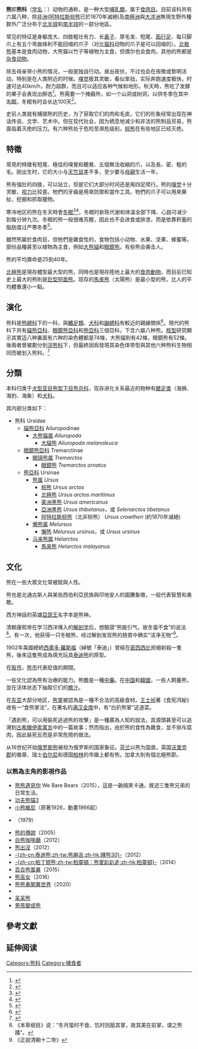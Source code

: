 {{redirect|熊}}
{{NoteTA
|1=zh-hans:熊猫; zh-hant:熊貓; zh-tw:貓熊
}}
{{Automatic taxobox
| name= 熊
| fossil_range = {{Fossil range|38|0}}晚[[始新世|始新世]]－现代
| image = Kodiak Brown Bear.jpg
| image_width = 250px
| image_caption = [[阿拉斯加棕熊|阿拉斯加棕熊]] ''Ursus arctos middendorffi''
| taxon= Ursidae
| authority = {{le|G.Fischer|Gotthelf Fischer von Waldheim}}, 1817
| display_parents=3
| subdivision_ranks= 亞科
| subdivision =
†[[半犬齿熊亚科|半犬齿熊亚科]] {{link-en|Amphicynodontinae}}<br>
†[[半狗科|半狗亞科]] Hemicyoninae<br>
†[[祖熊亚科|祖熊亚科]] {{link-en|Ursavinae}}<br>
†[[郊熊|郊熊亞科]] Agriotheriinae<br>
[[貓熊亞科|貓熊亞科]] Ailuropodinae<br>
[[眼鏡熊亞科|眼鏡熊亞科]] Tremarctinae<br>
[[熊亞科|熊亞科]] Ursinae
}}

'''熊'''即'''熊科'''（[[学名|学名]]：{{lang|la|Ursidae}}）动物的通称，是一种大型[[哺乳類|哺乳類]]，属于[[食肉目|食肉目]]。目前该科共有六属八种，除[[非洲|非洲]]([[阿特拉斯棕熊|阿特拉斯棕熊]]已於1870年滅絕)及[[南極洲|南極洲]]與[[大洋洲|大洋洲]]無現生野外種群外广泛分布于[[北半球|北半球]]和[[南半球|南半球]]的一部分地區。

常见的特征是身躯庞大、四肢粗壮有力、长[[鼻子|鼻子]]、厚毛发、短尾、[[跖行足|跖行足]]、每只脚爪上有五个弯曲锋利不能回缩的爪子（对比[[猫科|猫科]]动物的爪子是可以回缩的）。[[北极熊|北极熊]]基本是食肉动物，大熊猫以竹子等植物为主食，但偶尔也会食肉，其他的熊都是[[杂食动物|杂食动物]]。

除去母亲带小熊的情况，一般是独自行动。昼出夜伏，不过也会在夜晚或黎明活动，特别是在人类附近的时候。[[嗅觉|嗅觉]]极其灵敏，看似笨拙，实际奔跑速度极快，时速可达40km/h，耐力超群，而且可以适应各种气候和地形。秋天時，熊吃了发酵的果子会表现出醉态<ref>{{cite web |url=http://www.earthtimes.org/articles/show/241001,slovakia-warns-of-tipsy-bears.html |accessdate=2008-11-11 |title=Slovakia warns of tipsy bears |archiveurl=https://www.webcitation.org/5uKfsKyJo?url=http://www.earthtimes.org/articles/show/241001,slovakia-warns-of-tipsy-bears.html |archivedate=2010-11-18 |deadurl=no }}</ref>。熊需要一个掩蔽所，如一个山洞或树洞，以供冬季在其中[[冬眠|冬眠]]，冬眠有时会长达100天<ref name="bear_essentials_of_hibernation">{{Cite web |url=http://www.pbs.org/wgbh/nova/nature/bear-essentials-of-hibernation.html |title=Bear Essentials of Hibernation |access-date=2013-06-21 |archive-date=2018-10-07 |archive-url=https://web.archive.org/web/20181007024326/http://www.pbs.org/wgbh/nova/nature/bear-essentials-of-hibernation.html |dead-url=no }}</ref>。

史前人类就有捕猎熊的历史，为了获取它们的肉和毛皮。它们的形象经常出现在神话传说、文学、艺术中。但在现代社会，因为栖息地减少和非法的熊制品贸易，熊面临着灭绝的压力。有六种熊处于危险至濒危级别，[[棕熊|棕熊]]在有些地区已经灭绝。

== 特徵 ==
常見的特徵有短尾、極佳的嗅覺和聽覺、五個無法收縮的爪，以及長、密、粗的毛。刚出生时，它的大小与[[天竺鼠|天竺鼠]]差不多，至少要与[[母親|母親]]生活一年。

熊有強壯的四肢，可以站立，但是它们大部分时间还是用四足爬行。熊的[[嗅觉|嗅觉]]十分灵敏，[[视力|视力]]比较差。牠們的牙齒是用來防禦和當作工具。牠們的爪子可以用來撕扯、挖掘和抓取獵物。

寒冷地区的熊在冬天時會[[冬眠|冬眠]]<ref name=Science2011>{{cite journal | author=Gerhard Heldmeier | year=2011 | title=Life on low flame in hibernation | journal=Science | volume=331 | issue=6019 | pages=866–867 | doi=10.1126/science.1203192 | pmid=21330523| bibcode=2011Sci...331..866H }}</ref><ref name=Shimozuru2013>{{cite journal |author=Shimozuru, M. |year=2013 |title=Pregnancy during hibernation in Japanese black bears: effects on body temperature and blood biochemical profiles |url=https://archive.org/details/sim_journal-of-mammalogy_2013-06_94_3/page/618 |journal=Journal of Mammalogy |volume=94 |issue=3 |pages=618–627 |doi=10.1644/12-MAMM-A-246.1 |display-authors=etal}}</ref>，冬眠时新陈代谢和体温全部下降、心跳可减少到每分钟九次。冬眠的熊一般很难苏醒，因此也不会进食或排泄，而是依靠积蓄的脂肪度过严寒冬季<ref name=Toien2011>{{cite journal |author=Tøien, Ø. |year=2011 |title=Hibernation in Black Bears: Independence of Metabolic Suppression from Body Temperature |journal=Science |volume=331 |issue=6019 |pages=906–909 |doi=10.1126/science.1199435 |pmid=21330544 |display-authors=etal|bibcode=2011Sci...331..906T }}</ref>。

雖然熊屬於食肉目，但牠們是雜食性的，食物包括小动物、水果、坚果、蜂蜜等。部份品種甚至以植物為主食，例如[[大熊貓|大熊貓]]和[[眼鏡熊|眼鏡熊]]。有些熊会袭击人。

熊的平均壽命是25到40年。

[[北極熊|北極熊]]是現存體型最大型的熊，同時也是現存陸地上最大的[[食肉動物|食肉動物]]，而目前已知史上最大的熊則是[[巨型短面熊|巨型短面熊]]。现存的[[馬來熊|馬來熊]]（太陽熊）是最小型的熊，比人的平均體重還小一點。

==演化==
熊科是[[熊總科|熊總科]]下的一科，與[[鰭足類|鰭足類]]、[[犬科|犬科]]和[[鼬總科|鼬總科]]有較近的親緣關係<ref name=Hunt2005>{{cite journal | author1=Welsey-Hunt, G. D. | author2=Flynn, J. J. | year=2005 | title=Phylogeny of the Carnivora: basal relationships among the Carnivoramorphans, and assessment of the position of 'Miacoidea' relative to Carnivora | journal=Journal of Systematic Palaeontology | volume=3 | issue=1 | pages=1–28 | doi=10.1017/S1477201904001518}}</ref>。現代的熊科下共有[[貓熊亞科|貓熊亞科]]、[[眼鏡熊亞科|眼鏡熊亞科]]和[[熊亞科|熊亞科]]三個亞科，下含六屬八种熊。[[核型|核型]]研究顯示其實這八种裏面有六种的染色體都是74條，大熊貓則有42條，眼鏡熊有52條。後兩者曾被劃分到[[浣熊科|浣熊科]]下，但最終因爲發現其染色体带型與其他六种熊科生物相同而被划入熊科。<ref name=Servheen1999>{{cite book| author=Servheen, Christopher |title=Bears: Status Survey and Conservation Action Plan |url=https://books.google.com/books?id=XXQ03uVmCAIC&pg=PA26 |year=1999 |publisher=IUCN |isbn=978-2-8317-0462-3 |pages=26–30}}</ref>

== 分類 ==

本科归类于[[犬型亚目|犬型亚目]][[熊型下目|熊型下目]][[熊总科|熊总科]]，现存进化关系最近的物种有[[鳍足类|鳍足类]]（海狮、海豹、海象）和[[犬科|犬科]]。

{{clade
   |label1='''熊科''' ''Ursidae''
   |1={{clade
     |1={{clade
        |label1=[[熊亞科|熊亞科]] ''Ursinae''
        |1={{clade
           |1={{clade
              |1={{clade
                 |1=[[棕熊|棕熊]] ''Ursus arctos''[[File:Ursus_arctos_-_1700-1880_-_Print_-_Iconographia_Zoologica_-_Special_Collections_University_of_Amsterdam_-_(white_background).jpg|70px]]
                 |2=[[北極熊|北極熊]] ''Ursus maritimus''[[File:Lossy-page1-2518px-Ursus_maritimus_-_1700-1880_-_Print_-_Iconographia_Zoologica_-_Special_Collections_University_of_Amsterdam_-_(white_background).jpg|70px]]
                 }}
              |2={{clade
                 |1={{clade
                    |1=[[亞洲黑熊|亞洲黑熊]] ''Ursus thibetanus''[[File:Ursus_thibetanus_-_1700-1880_-_Print_-_Iconographia_Zoologica_-_Special_Collections_University_of_Amsterdam_-(white_background).jpg|70px]]
                    |2=[[美洲黑熊|美洲黑熊]] ''Ursus americanus''[[File:Ursus_americanus_-_1700-1880_-_Print_-_Iconographia_Zoologica_-_Special_Collections_University_of_Amsterdam_-_(white_background).jpg|70px]]
                    }}
                 |2=[[馬來熊|馬來熊]] ''Helarctos malayanus''[[File:Ursus_malayanus_-_1700-1880_-_Print_-_Iconographia_Zoologica_-_Special_Collections_University_of_Amsterdam_-_(white_background).jpg|70px]]
                 }}
              }}
           |2=[[懶熊|懶熊]] ''Melursus ursinus''[[File:Tremarctos_ornatus_1824_(flipped).jpg|70px]]
           }}
        |2=[[眼鏡熊|眼鏡熊]] ''Tremarctos ornatus''[[File:Spectacled_bear_(1829).jpg|70px]]
        }}
     |2=[[大貓熊|大貓熊]] ''Ailuropoda melanoleuca''[[File:Recherches_pour_servir_à_l'histoire_naturelle_des_mammifères_(Pl._50)_(white_background).jpg|70px]]
   }}
}}


其内部分类如下：
* 熊科 Ursidae
** [[貓熊亞科|貓熊亞科]] Ailuropodinae
*** [[大熊猫属|大熊猫属]] ''Ailuropoda''
**** [[大貓熊|大貓熊]] ''Ailuropoda melanoleuca''
** [[眼鏡熊亞科|眼鏡熊亞科]] Tremarctinae
*** [[眼镜熊属|眼镜熊属]] ''Tremarctos''
**** [[眼鏡熊|眼鏡熊]] ''Tremarctos ornatus''
** [[熊亞科|熊亞科]] Ursinae
*** [[熊属|熊属]] ''Ursus''
**** [[棕熊|棕熊]] ''Ursus arctos''
**** [[北極熊|北極熊]] ''Ursus arctos maritimus''
**** [[美洲黑熊|美洲黑熊]] ''Ursus americanus''
**** [[亞洲黑熊|亞洲黑熊]] ''Ursus thibetanus''，或 ''Selenarctos tibetanus''
**** [[阿特拉斯棕熊|阿特拉斯棕熊]]（北非棕熊） ''Ursus crowtheri'' (約1870年滅絕)
*** [[懒熊属|懒熊属]] ''Melursus''
**** [[懶熊|懶熊]] ''Melursus ursinus''，或 ''Ursus ursinus''
*** [[马来熊属|马来熊属]] ''Helarctos''
**** [[馬來熊|馬來熊]] ''Helarctos malayanus''

== 文化 ==
熊在一些大眾文化常被賦與人性。

熊也是北通古斯人與某些西伯利亞民族與印地安人的圖騰象徵，一般代表智慧和勇敢。

西方神話的英雄[[亞瑟王|亞瑟王]]名字本是熊神。

清朝康熙帝在学习西洋傳入的[[解剖学|解剖学]]后，想驗證“熊能引气，故冬蛰不食”的说法<ref>《本草纲目》说：“冬月蛰时不食、饥时则舐其掌，故其美在前掌，谓之熊蹯”。</ref>。有一次，他获得一只冬眠熊，经过解剖发现熊的肠胃中确实“洁净无物”<ref>《正說清朝十二帝》</ref>。

1902年美國總統[[西奧多·羅斯福|西奧多·羅斯福]]（綽號「泰迪」）曾經在[[密西西比|密西西比]]拒絕射殺一隻熊，後來這隻熊成為填充玩具[[泰迪熊|泰迪熊]]的原型。

在[[股市|股市]]，[[熊市|熊市]]代表貶值的期間。

一些文化認為熊有治療的能力。熊膽是一種[[中藥|中藥]]。在[[中国|中国]]和[[韓國|韓國]]，一些人飼養熊，並在活体状态下抽取它们的[[膽汁|膽汁]]。

在[[东亚|东亚]]大部分地区，[[熊掌|熊掌]]被認為是一種不合法的高級食材。[[王士祯|王士祯]]著《食宪鸿秘》收有一“食熊掌法”，在著名的[[满汉全席|满汉全席]]中，有“白扒熊掌”这道菜。

「遇到熊，可以用裝死逃過熊的攻擊」是一種廣為人知的說法，其源頭甚至可以追溯到[[古希臘|古希臘]][[伊索寓言|伊索寓言]]中的一篇故事；然而{{who|學者}}指出，由於熊的食性為雜食，並不排斥腐肉，因此裝死反而是非常危險的做法。

从16世纪开始[[俄罗斯熊|俄罗斯熊]]被视为俄罗斯的国家象征。[[芬兰|芬兰]]以熊为国兽。英国[[沃里克郡|沃里克郡]]的徽章、瑞士[[伯尔尼|伯尔尼]]和德国[[柏林|柏林]]的市徽上都有熊。加拿大則有個北極熊節。

=== 以熊為主角的影視作品 ===
* [[熊熊遇見你|熊熊遇見你]] We Bare Bears（2015），這是一齣搞笑卡通，敘述三隻熊兄弟的日常生活。
* [[功夫熊貓3|功夫熊貓3]]
* [[小熊維尼|小熊維尼]]（原著1926，動畫1966起）
* {{link-ja|小熊熊米沙|こぐまのミーシャ}}（1979）
* [[熊的傳說|熊的傳說]]（2005）
* [[白熊咖啡廳|白熊咖啡廳]]（2012）
* [[熊出沒|熊出沒]]（2012）
* [[泰迪熊_(电影)|-{zh-cn:泰迪熊;zh-tw:熊麻吉;zh-hk:賤熊30}-]]（2012）
* [[柏靈頓：熊愛趴趴走|-{zh-cn:帕丁顿熊;zh-tw:柏靈頓：熊愛趴趴走;zh-hk:柏靈頓}-]]（2014）
* [[百合熊風暴|百合熊風暴]]（2015）
* [[熊巫女|熊巫女]]（2016）
* [[熊熊勇闖異世界|熊熊勇闖異世界]]（2020）
* {{link-ja|趴趴熊|たれぱんだ}}
* [[倒霉熊|呆呆熊]]
* [[男孩變成熊|男孩變成熊]]

== 參考文獻 ==
{{Portal box|生物學}}
{{reflist}}

== 延伸阅读 ==
{{Wikisource further reading}}
{{Commons and category|Ursidae|熊科|Ursidae}}
{{wikispecies|Ursidae}}
{{已滅絕熊科}}
{{Authority control}}
{{Taxonbar|from=Q11788}}

[[Category:熊科|Category:熊科]]
[[Category:捕食者|Category:捕食者]]